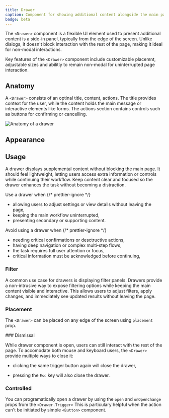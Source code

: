 ```yaml
---
title: Drawer
caption: Component for showing additional content alongside the main page..
badge: beta
---
```


The `<Drawer>` component is a flexible UI element used to present additional content is a side-in panel, typically from the edge of the screen. Unlike dialogs, it doesn't block interaction with the rest of the page, making it ideal for non-modal interactions.

Key features of the `<Drawer>` component include customizable placemnt, adjustable sizes and abilitly to remain non-modal for uninterrupted page interaction.

## Anatomy

A `<Drawer>` consists of an optinal title, content, actions. The title provides context for the user, while the content holds the main message or interactive elements like forms. The actions section contains controls such as buttons for confirming or cancelling.

<Image
  src="/drawer/drawer-anatomy.jpg"
  alt="Anatomy of a drawer"
  width={800}
  height={550}
  className="mx-auto block"
/>

## Appearance

<AppearanceDemo component={title} />

<AppearanceTable component={title} />

## Usage

A drawer displays supplemental content without blocking the main page. It should feel lightweight, letting users access extra information or controls while continuing their workflow. Keep content clear and focused so the drawer enhances the task without becoming a distraction.

<Do>
  <Do.Description>
    Use a drawer when
    {/* prettier-ignore */}
    <ul>
      <li>allowing users to adjust settings or view details without leaving the page,</li>
      <li>keeping the main workflow uninterrupted,</li>
      <li>presenting secondary or supporting content.</li>
    </ul>
  </Do.Description>
</Do>

<Dont>
  <Dont.Description>
    Avoid using a drawer when
    {/* prettier-ignore */}
    <ul>
      <li>needing critical confirmations or desctructive actions,</li>
      <li>having deep navigation or complex multi-step flows,</li>
      <li>the task requires full user attention or focus,</li>
      <li>critical information must be acknowledged before continuing,</li>
    </ul>
  </Dont.Description>
</Dont>

### Filter

A common use case for drawers is displaying filter panels. Drawers provide a non-intrusive way to expose filtering options while keeping the main content visible and interactive. This allows users to adjust filters, apply changes, and immediately see updated results without leaving the page.

<ComponentDemo file="./drawer-filter.demo.tsx" />

### Placement

The `<Drawer>` can be placed on any edge of the screen using `placement` prop.

<ComponentDemo file="./drawer-placement.demo.tsx" />
### Dismissal

While drawer component is open, users can still interact with the rest of the page. To accomodate both mouse and keyboard users, the `<Drawer>` provide multiple ways to close it:

- clicking the same trigger button again will close the drawer,
- pressing the `Esc` key will also close the drawer.

  <ComponentDemo file="./drawer-dismissal.demo.tsx" />

### Controlled

You can programatically open a drawer by using the `open` and `onOpenChange` props from the `<Drawer.Trigger>` This is particulary helpful when the action can't be initiated by simple `<Button>` component.
